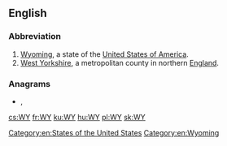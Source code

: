 {{also|wy|ŵy}}
==English==

===Abbreviation===
{{rfc-header|Abbreviation}}
{{head|en|abbreviation}}

# [[Wyoming]], a state of the [[United States of America]].
# [[West Yorkshire]], a metropolitan county in northern [[England]].

===Anagrams===
* {{l|en|yw}}, {{l|en|YW}}

[[Category:en:States of the United States]]
[[Category:en:Wyoming]]

[[cs:WY]]
[[fr:WY]]
[[ku:WY]]
[[hu:WY]]
[[pl:WY]]
[[sk:WY]]